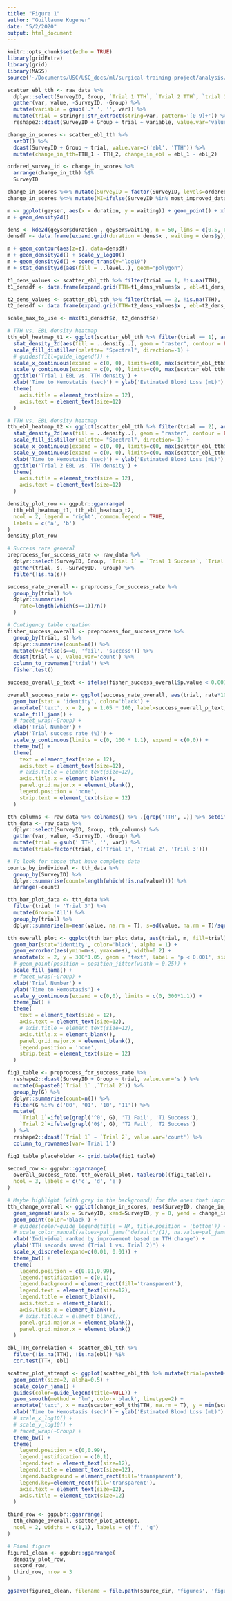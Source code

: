 ```yaml
---
title: "Figure 1"
author: "Guillaume Kugener"
date: "5/2/2020"
output: html_document
---
```


```r
knitr::opts_chunk$set(echo = TRUE)
library(gridExtra)
library(grid)
library(MASS)
source('~/Documents/USC/USC_docs/ml/surgical-training-project/analysis/carotid_model/preprocess_data.R')
```

```r
scatter_ebl_tth <- raw_data %>% 
  dplyr::select(SurveyID, Group, `Trial 1 TTH`, `Trial 2 TTH`, `trial 1 ebl`, `trial 2 ebl`) %>%
  gather(var, value, -SurveyID, -Group) %>%
  mutate(variable = gsub('.* ', '', var)) %>%
  mutate(trial = stringr::str_extract(string=var, pattern='[0-9]+')) %>%
  reshape2::dcast(SurveyID + Group + trial ~ variable, value.var='value')

change_in_scores <- scatter_ebl_tth %>% 
  setDT() %>% 
  dcast(SurveyID + Group ~ trial, value.var=c('ebl', 'TTH')) %>%
  mutate(change_in_tth=TTH_1 - TTH_2, change_in_ebl = ebl_1 - ebl_2)

ordered_survey_id <- change_in_scores %>%
  arrange(change_in_tth) %$%
  SurveyID

change_in_scores %<>% mutate(SurveyID = factor(SurveyID, levels=ordered_survey_id))
change_in_scores %<>% mutate(MI=ifelse(SurveyID %in% most_improved_data$SurveyID, 'Training Rescue', NA))
```

```r
m <- ggplot(geyser, aes(x = duration, y = waiting)) + geom_point() + xlim(0.5, 6) + ylim(40, 110) 
m + geom_density2d()

dens <- kde2d(geyser$duration , geyser$waiting, n = 50, lims = c(0.5, 6, 40, 110)) 
densdf <- data.frame(expand.grid(duration = dens$x , waiting = dens$y), z = as.vector(dens$z))

m + geom_contour(aes(z=z), data=densdf)
m + geom_density2d() + scale_y_log10() 
m + geom_density2d() + coord_trans(y="log10")
m + stat_density2d(aes(fill = ..level..), geom="polygon")
```

```r
t1_dens_values <- scatter_ebl_tth %>% filter(trial == 1, !is.na(TTH), !is.na(ebl)) %$% kde2d(TTH, ebl)
t1_densdf <- data.frame(expand.grid(TTH=t1_dens_values$x , ebl=t1_dens_values$y), z=as.vector(t1_dens_values$z))

t2_dens_values <- scatter_ebl_tth %>% filter(trial == 2, !is.na(TTH), !is.na(ebl)) %$% kde2d(TTH, ebl)
t2_densdf <- data.frame(expand.grid(TTH=t2_dens_values$x , ebl=t2_dens_values$y), z=as.vector(t2_dens_values$z))

scale_max_to_use <- max(t1_densdf$z, t2_densdf$z)

# TTH vs. EBL density heatmap
tth_ebl_heatmap_t1 <- ggplot(scatter_ebl_tth %>% filter(trial == 1), aes(TTH, ebl)) +
  stat_density_2d(aes(fill = ..density..), geom = "raster", contour = FALSE) +
  scale_fill_distiller(palette= "Spectral", direction=-1) +
  # guides(fill=guide_legend()) +
  scale_x_continuous(expand = c(0, 0), limits=c(0, max(scatter_ebl_tth$TTH))) +
  scale_y_continuous(expand = c(0, 0), limits=c(0, max(scatter_ebl_tth$ebl))) +
  ggtitle('Trial 1 EBL vs. TTH density') +
  xlab('Time to Hemostatis (sec)') + ylab('Estimated Blood Loss (mL)') +
  theme(
    axis.title = element_text(size = 12),
    axis.text = element_text(size=12)
  )

# TTH vs. EBL density heatmap
tth_ebl_heatmap_t2 <- ggplot(scatter_ebl_tth %>% filter(trial == 2), aes(TTH, ebl)) +
  stat_density_2d(aes(fill = ..density..), geom = "raster", contour = FALSE) +
  scale_fill_distiller(palette= "Spectral", direction=-1) +
  scale_x_continuous(expand = c(0, 0), limits=c(0, max(scatter_ebl_tth$TTH))) +
  scale_y_continuous(expand = c(0, 0), limits=c(0, max(scatter_ebl_tth$ebl))) +
  xlab('Time to Hemostatis (sec)') + ylab('Estimated Blood Loss (mL)') +
  ggtitle('Trial 2 EBL vs. TTH density') +
  theme(
    axis.title = element_text(size = 12),
    axis.text = element_text(size=12)
  )
```

```r
density_plot_row <- ggpubr::ggarrange(
  tth_ebl_heatmap_t1, tth_ebl_heatmap_t2, 
  ncol = 2, legend = 'right', common.legend = TRUE,
  labels = c('a', 'b')
)
density_plot_row
```

```r
# Success rate general
preprocess_for_success_rate <- raw_data %>% 
  dplyr::select(SurveyID, Group, `Trial 1` = `Trial 1 Success`, `Trial 2`=`Trial 2 Success`) %>%
  gather(trial, s, -SurveyID, -Group) %>%
  filter(!is.na(s))

success_rate_overall <- preprocess_for_success_rate %>%
  group_by(trial) %>%
  dplyr::summarise( 
    rate=length(which(s==1))/n()
  )

# Contigency table creation
fisher_success_overall <- preprocess_for_success_rate %>%
  group_by(trial, s) %>%
  dplyr::summarise(count=n()) %>%
  mutate(v=ifelse(s==0, 'fail', 'success')) %>%
  dcast(trial ~ v, value.var='count') %>%
  column_to_rownames('trial') %>%
  fisher.test()

success_overall_p_text <- ifelse(fisher_success_overall$p.value < 0.001, 'p < 0.001', ifelse(fisher_success_overall$p.value < 0.05, paste0('p = ', round(fisher_success_overall$p.value, 2)), ''))
```

```r
overall_success_rate <- ggplot(success_rate_overall, aes(trial, rate*100, fill=trial)) +
  geom_bar(stat = 'identity', color='black') +
  annotate('text', x = 2, y = 1.05 * 100, label=success_overall_p_text, size=12/ggplot2:::.pt) +
  scale_fill_jama() +
  # facet_wrap(~Group) +
  xlab('Trial Number') +
  ylab('Trial success rate (%)') +
  scale_y_continuous(limits = c(0, 100 * 1.1), expand = c(0,0)) +
  theme_bw() +
  theme(
    text = element_text(size = 12),
    axis.text = element_text(size=12),
    # axis.title = element_text(size=12),
    axis.title.x = element_blank(),
    panel.grid.major.x = element_blank(),
    legend.position = 'none',
    strip.text = element_text(size = 12)
  )
```

```r
tth_columns <- raw_data %>% colnames() %>% .[grep('TTH', .)] %>% setdiff(., c('Trial 1 TTH_1', 'Trial 2 TTH_1'))
tth_data <- raw_data %>%
  dplyr::select(SurveyID, Group, tth_columns) %>%
  gather(var, value, -SurveyID, -Group) %>%
  mutate(trial = gsub(' TTH', '', var)) %>%
  mutate(trial=factor(trial, c('Trial 1', 'Trial 2', 'Trial 3')))

# To look for those that have complete data
counts_by_individual <- tth_data %>%
  group_by(SurveyID) %>%
  dplyr::summarise(count=length(which(!is.na(value)))) %>%
  arrange(-count)
```

```r
tth_bar_plot_data <- tth_data %>% 
  filter(trial != 'Trial 3') %>% 
  mutate(Group='All') %>%
  group_by(trial) %>%
  dplyr::summarise(m=mean(value, na.rm = T), s=sd(value, na.rm = T)/sqrt(length(value[!is.na(value)])))
```

```r
tth_overall_plot <- ggplot(tth_bar_plot_data, aes(trial, m, fill=trial)) +
  geom_bar(stat='identity', color='black', alpha = 1) +
  geom_errorbar(aes(ymin=m-s, ymax=m+s), width=0.2) +
  annotate(x = 2, y = 300*1.05, geom = 'text', label = 'p < 0.001', size = 12/ggplot2::.pt) +
  # geom_point(position = position_jitter(width = 0.25)) +
  scale_fill_jama() +
  # facet_wrap(~Group) +
  xlab('Trial Number') +
  ylab('Time to Hemostasis') +
  scale_y_continuous(expand = c(0,0), limits = c(0, 300*1.1)) +
  theme_bw() +
  theme(
    text = element_text(size = 12),
    axis.text = element_text(size=12),
    # axis.title = element_text(size=12),
    axis.title.x = element_blank(),
    panel.grid.major.x = element_blank(),
    legend.position = 'none',
    strip.text = element_text(size = 12)
  )
```

```r
fig1_table <- preprocess_for_success_rate %>%
  reshape2::dcast(SurveyID + Group ~ trial, value.var='s') %>%
  mutate(G=paste0(`Trial 1` ,`Trial 2`)) %>%
  group_by(G) %>%
  dplyr::summarise(count=n()) %>%
  filter(G %in% c('00', '01', '10', '11')) %>%
  mutate(
    `Trial 1`=ifelse(grepl('^0', G), 'T1 Fail', 'T1 Success'),
    `Trial 2`=ifelse(grepl('0$', G), 'T2 Fail', 'T2 Success')
  ) %>%
  reshape2::dcast(`Trial 1` ~ `Trial 2`, value.var='count') %>%
  column_to_rownames(var='Trial 1')

fig1_table_placeholder <- grid.table(fig1_table)
```

```r
second_row <- ggpubr::ggarrange(
  overall_success_rate, tth_overall_plot, tableGrob((fig1_table)),
  ncol = 3, labels = c('c', 'd', 'e')
)
```


```r
# Maybe highlight (with grey in the background) for the ones that improved (right lower quadrant, highlight in red for example)
tth_change_overall <- ggplot(change_in_scores, aes(SurveyID, change_in_tth)) +
  geom_segment(aes(x = SurveyID, xend=SurveyID, y = 0, yend = change_in_tth), color='grey', alpha=0.75) +
  geom_point(color='black') +
  # guides(color=guide_legend(title = NA, title.position = 'bottom')) +
  # scale_color_manual(values=pal_jama("default")(1), na.value=pal_jama("default")(7)[2], breaks=c('Training Rescue')) +
  xlab('Individual ranked by improvement based on TTH change') +
  ylab('TTH seconds saved (Trial 1 vs. Trial 2)') +
  scale_x_discrete(expand=c(0.01, 0.01)) +
  theme_bw() +
  theme(
    legend.position = c(0.01,0.99),
    legend.justification = c(0,1),
    legend.background = element_rect(fill='transparent'),
    legend.text = element_text(size=12),
    legend.title = element_blank(),
    axis.text.x = element_blank(),
    axis.ticks.x = element_blank(),
    # axis.title.x = element_blank(),
    panel.grid.major.x = element_blank(),
    panel.grid.minor.x = element_blank()
  )
```

```r
ebl_TTH_correlation <- scatter_ebl_tth %>%
  filter(!is.na(TTH), !is.na(ebl)) %$%
  cor.test(TTH, ebl)

scatter_plot_attempt <- ggplot(scatter_ebl_tth %>% mutate(trial=paste0('Trial ', trial)), aes(TTH, ebl, color=trial)) +
  geom_point(size=2, alpha=0.5) +
  scale_color_jama() +
  guides(color=guide_legend(title=NULL)) +
  geom_smooth(method = 'lm', color='black', linetype=2) +
  annotate('text', x = max(scatter_ebl_tth$TTH, na.rm = T), y = min(scatter_ebl_tth$ebl, na.rm = T), label=paste0('R: ', round(ebl_TTH_correlation$estimate, 2)), size = 12/ggplot2:::.pt, hjust=1, vjust=0) +
  xlab('Time to Hemostasis (sec)') + ylab('Estimated Blood Loss (mL)') +
  # scale_x_log10() +
  # scale_y_log10() +
  # facet_wrap(~Group) +
  theme_bw() +
  theme(
    legend.position = c(0,0.99),
    legend.justification = c(0,1),
    legend.text = element_text(size=12),
    legend.title = element_text(size=12),
    legend.background = element_rect(fill='transparent'),
    legend.key=element_rect(fill='transparent'),
    axis.text = element_text(size=12),
    axis.title = element_text(size=12)
  )
```

```r
third_row <- ggpubr::ggarrange(
  tth_change_overall, scatter_plot_attempt,
  ncol = 2, widths = c(1,1), labels = c('f', 'g')
)
```

```r
# Final figure
figure1_clean <- ggpubr::ggarrange(
  density_plot_row, 
  second_row, 
  third_row, nrow = 3
)

ggsave(figure1_clean, filename = file.path(source_dir, 'figures', 'figure1.png'), width = 8, height = 10, units = 'in')
```










